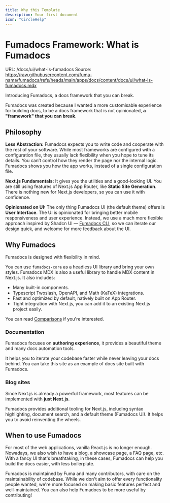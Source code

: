 ```yaml
---
title: Why this Template
description: Your first document
icon: "CircleHelp"
---
```


# Fumadocs Framework: What is Fumadocs
URL: /docs/ui/what-is-fumadocs
Source: https://raw.githubusercontent.com/fuma-nama/fumadocs/refs/heads/main/apps/docs/content/docs/ui/what-is-fumadocs.mdx

Introducing Fumadocs, a docs framework that you can break.
        
Fumadocs was created because I wanted a more customisable experience for building docs, to be a docs framework that is not opinionated, **a "framework" that you can break**.

## Philosophy

**Less Abstraction:** Fumadocs expects you to write code and cooperate with the rest of your software.
While most frameworks are configured with a configuration file, they usually lack flexibility when you hope to tune its details.
You can’t control how they render the page nor the internal logic. Fumadocs shows you how the app works, instead of a single configuration file.

**Next.js Fundamentals:** It gives you the utilities and a good-looking UI.
You are still using features of Next.js App Router, like **Static Site Generation**. There is nothing new for Next.js developers, so you can use it with confidence.

**Opinionated on UI:** The only thing Fumadocs UI (the default theme) offers is **User Interface**. The UI is opinionated for bringing better mobile responsiveness and user experience.
Instead, we use a much more flexible approach inspired by Shadcn UI — [Fumadocs CLI](/docs/cli), so we can iterate our design quick, and welcome for more feedback about the UI.

## Why Fumadocs

Fumadocs is designed with flexibility in mind.

You can use `fumadocs-core` as a headless UI library and bring your own styles.
Fumadocs MDX is also a useful library to handle MDX content in Next.js. It also includes:

* Many built-in components.
* Typescript Twoslash, OpenAPI, and Math (KaTeX) integrations.
* Fast and optimized by default, natively built on App Router.
* Tight integration with Next.js, you can add it to an existing Next.js project easily.

You can read [Comparisons](/docs/ui/comparisons) if you're interested.

### Documentation

Fumadocs focuses on **authoring experience**, it provides a beautiful theme and many docs automation tools.

It helps you to iterate your codebase faster while never leaving your docs behind.
You can take this site as an example of docs site built with Fumadocs.

### Blog sites

Since Next.js is already a powerful framework, most features can be implemented with **just Next.js**.

Fumadocs provides additional tooling for Next.js, including syntax highlighting, document search, and a default theme (Fumadocs UI).
It helps you to avoid reinventing the wheels.

## When to use Fumadocs

For most of the web applications, vanilla React.js is no longer enough.
Nowadays, we also wish to have a blog, a showcase page, a FAQ page, etc. With a
fancy UI that's breathtaking, in these cases, Fumadocs can help you build the
docs easier, with less boilerplate.

Fumadocs is maintained by Fuma and many contributors, with care on the maintainability of codebase.
While we don't aim to offer every functionality people wanted, we're more focused on making basic features perfect and well-maintained.
You can also help Fumadocs to be more useful by contributing!
